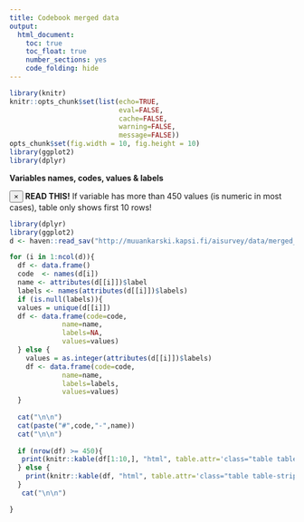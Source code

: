 ```yaml
---
title: Codebook merged data
output: 
  html_document: 
    toc: true
    toc_float: true
    number_sections: yes
    code_folding: hide
---
```



```r
library(knitr)
knitr::opts_chunk$set(list(echo=TRUE,
                           eval=FALSE,
                           cache=FALSE,
                           warning=FALSE,
                           message=FALSE))
opts_chunk$set(fig.width = 10, fig.height = 10)
library(ggplot2)
library(dplyr)
```



**Variables names, codes, values & labels**

<div class="alert alert-dismissible alert-danger">
  <button type="button" class="close" data-dismiss="alert">&times;</button>
  <strong>READ THIS!</strong> If variable has more than 450 values (is numeric in most cases), table only shows first 10 rows!
</div>


```r
library(dplyr)
library(ggplot2)
d <- haven::read_sav("http://muuankarski.kapsi.fi/aisurvey/data/merged_4wave20151110.sav")

for (i in 1:ncol(d)){
  df <- data.frame()
  code  <- names(d[i])
  name <- attributes(d[[i]])$label
  labels <- names(attributes(d[[i]])$labels)
  if (is.null(labels)){
  values = unique(d[[i]])
  df <- data.frame(code=code,
             name=name,
             labels=NA,
             values=values)  
  } else {
    values = as.integer(attributes(d[[i]])$labels)
    df <- data.frame(code=code,
             name=name,
             labels=labels,
             values=values)
  }
  
  cat("\n\n")
  cat(paste("#",code,"-",name))
  cat("\n\n")
  
  if (nrow(df) >= 450){
   print(knitr::kable(df[1:10,], "html", table.attr='class="table table-striped table-hover"')) 
  } else {
    print(knitr::kable(df, "html", table.attr='class="table table-striped table-hover"'))
  }
   cat("\n\n")

}

```
